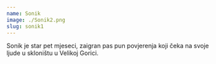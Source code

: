```yaml
---
name: Sonik
image: ./Sonik2.png
slug: sonik1
---
```

Sonik je star pet mjeseci, zaigran pas pun povjerenja koji čeka na svoje ljude u skloništu u Velikoj Gorici.
